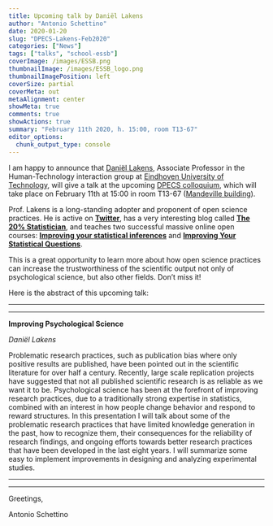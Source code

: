 ```yaml
---
title: Upcoming talk by Daniël Lakens
author: "Antonio Schettino"
date: 2020-01-20
slug: "DPECS-Lakens-Feb2020"
categories: ["News"]
tags: ["talks", "school-essb"]
coverImage: /images/ESSB.png
thumbnailImage: /images/ESSB_logo.png
thumbnailImagePosition: left
coverSize: partial
coverMeta: out
metaAlignment: center
showMeta: true
comments: true
showActions: true
summary: "February 11th 2020, h. 15:00, room T13-67"
editor_options: 
  chunk_output_type: console
---
```


I am happy to announce that [Daniël Lakens](https://www.tue.nl/en/research/researchers/daniel-lakens/), Associate Professor in the Human-Technology interaction group at [Eindhoven University of Technology](https://www.tue.nl/en/), will give a talk at the upcoming [DPECS colloquium](https://docs.google.com/document/d/1AYpkmMLJz8ap6Zfo6Tm5740SZil_EO2kYy-MUhtS4cs/edit#), which will take place on February 11th at 15:00 in room T13-67 ([Mandeville building](https://www.eur.nl/en/campus/locations/spaces/mandeville-building)).

Prof. Lakens is a long-standing adopter and proponent of open science practices. He is active on [**Twitter**](https://twitter.com/lakens), has a very interesting blog called [**The 20% Statistician**](http://daniellakens.blogspot.com/), and teaches two successful massive online open courses: [**Improving your statistical inferences**](https://www.coursera.org/learn/statistical-inferences?) and [**Improving Your Statistical Questions**](https://www.coursera.org/learn/improving-statistical-questions).

This is a great opportunity to learn more about how open science practices can increase the trustworthiness of the scientific output not only of psychological science, but also other fields. Don't miss it!

Here is the abstract of this upcoming talk:

***
***

**Improving Psychological Science**

_Daniël Lakens_

Problematic research practices, such as publication bias where only positive results are published, have been pointed out in the scientific literature for over half a century. Recently, large scale replication projects have suggested that not all published scientific research is as reliable as we want it to be. Psychological science has been at the forefront of improving research practices, due to a traditionally strong expertise in statistics, combined with an interest in how people change behavior and respond to reward structures. In this presentation I will talk about some of the problematic research practices that have limited knowledge generation in the past, how to recognize them, their consequences for the reliability of research findings, and ongoing efforts towards better research practices that have been developed in the last eight years. I will summarize some easy to implement improvements in designing and analyzing experimental studies.

***
***

Greetings,

Antonio Schettino


